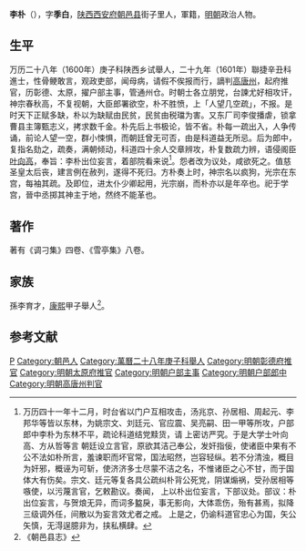 '''李朴'''（{{bd|？||1620年|catIdx=}}），字'''季白'''，[[陕西|陕西]][[西安府|西安府]][[朝邑县|朝邑县]]街子里人，軍籍，[[明朝|明朝]]政治人物。

== 生平 ==
万历二十八年（1600年）庚子科陕西乡试舉人，二十九年（1601年）聯捷辛丑科進士，性骨鲠敢言，观政吏部，闻母病，请假不俟报而行，謫判[[高唐州|高唐州]]，起府推官，历彰德、太原，擢户部主事，管通州仓。时朝士各立朋党，台諫尤好相攻讦，神宗春秋高，不复视朝，大臣郎署欲空，朴不胜愤，上「人望几空疏」，不报。是时天下正赋多缺，朴以为缺赋由民贫，民贫由税璫为害。又东厂司李俊播虐，锁拿曹县主簿甄志义，拷求数千金。朴先后上书极论，皆不省。朴每一疏出入，人争传诵，前论人望一空，群小悚惧，而朝廷曾无可否，由是科道益无所忌。后为郎中，复指名劾之，疏奏，满朝倾动，科道四十余人交章辨攻，朴复数疏力辨，语侵阁臣[[叶向高|叶向高]]，奉旨：李朴出位妄言，着部院看来说<ref>万历四十一年十二月，时台省以门户互相攻击，汤兆京、孙居相、周起元、李邦华等皆以东林，为姚宗文、刘廷元、官应震、吴亮嗣、田一甲等所攻，户部郎中李朴为东林不平，疏论科道结党黩货，请 上密访严究。于是大学士叶向高、方从哲等言 朝廷设立言官，原欲其洁己奉公，发奸指佞，使诸臣中果有不公不法如朴所言，羞谏职而坏官常，国法昭然，岂容轻纵。若不分清浊，概目为奸邪，概诬为可斩，使济济多士尽蒙不洁之名，不惟诸臣之心不甘，而于国体大有伤矣。宗文、廷元等复各具公疏纠朴背公死党，阴谋煽祸，受孙居相等嗾使，以污蔑言官，乞敕勘议。奏闻， 上以朴出位妄言，下部议处。部议：朴出位妄言，与贺烺无异，而词多盭戾，事无影向，大体乖伤，殆有甚焉，拟降三级调外任，间散以为妄言效尤者之戒。 上是之，仍谕科道官忠心为国，矢公矢慎，无淂逞臆非为，挟私横肆。</ref>。怨者改为议处，咸欲死之。值慈圣皇太后丧，建言例在赦列，遂得不死归。方朴奏上时，神宗名以疯狗，光宗在东宫，每袖其疏。及即位，进太仆少卿起用，光宗崩，而朴亦以是年卒也。祀于学宫，晉中丞掷其神主于地，然终不能革也。

== 著作 ==
著有《调刁集》四卷、《雪亭集》八卷。

== 家族 ==
孫李育才，[[康熙|康熙]]甲子舉人<ref>《朝邑县志》</ref>。

==参考文献==
{{reflist}}

{{萬曆二十九年辛丑科殿試金榜}}

{{Authority control}}

{{DEFAULTSORT:}}
[[Category:李姓|P]]
[[Category:朝邑人|Category:朝邑人]]
[[Category:萬曆二十八年庚子科舉人|Category:萬曆二十八年庚子科舉人]]
[[Category:明朝彰德府推官|Category:明朝彰德府推官]]
[[Category:明朝太原府推官|Category:明朝太原府推官]]
[[Category:明朝户部主事|Category:明朝户部主事]]
[[Category:明朝户部郎中|Category:明朝户部郎中]]
[[Category:明朝高唐州判官|Category:明朝高唐州判官]]